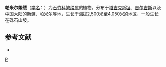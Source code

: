 {{Speciesbox
| taxon = Stellaria(植物) winkleri
| binomial_authority = (Briq.) Schischk.
}}

'''帕米尔繁缕'''（[[学名|学名]]：{{lang|la|''Stellaria winkleri''}}）为[[石竹科|石竹科]][[繁缕属|繁缕属]]的植物。分布于[[塔吉克斯坦|塔吉克斯坦]]、[[吉尔吉斯斯坦|吉尔吉斯]]以及[[中国大陆|中国大陆]]的[[新疆|新疆]]、[[帕米尔|帕米尔]]等地，生长于海拔2,500米至4,050米的地区，一般生长在砾石山坡。

== 参考文献 ==
<div class="references-small">
* {{cite web| url =http://www.bioinfo.cn/db05/KmzwSpecies.php?action=view&id=2442| title =帕米尔繁缕| work =《中国高等植物数据库全库》| publisher =中国科学院微生物研究所| author =昆明植物研究所| accessdate =2009-02-23| deadurl =yes| archiveurl =https://web.archive.org/web/20160305093252/http://www.bioinfo.cn/db05/KmzwSpecies.php?action=view&id=2442| archivedate =2016-03-05}}
</div>
{{Taxonbar|from=Q11060019}}

[[Category:繁缕属|P]]